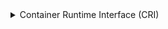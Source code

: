 <details>
<summary>Container Runtime Interface (CRI)</summary>


#### Настройка сервиса
```bash
cat <<EOF > /usr/lib/systemd/system/containerd.service
[Unit]
Description=containerd container runtime
Documentation=https://containerd.io
After=network.target

[Service]
ExecStartPre=/sbin/modprobe overlay
ExecStart=/usr/local/bin/containerd
Restart=always
RestartSec=5
Delegate=yes
KillMode=process
OOMScoreAdjust=-999
LimitNOFILE=1048576
LimitNPROC=infinity
LimitCORE=infinity

[Install]
WantedBy=multi-user.target
EOF
```

#### Настройка containerd
```bash
cat <<EOF > /etc/containerd/config.toml
version = 2
imports = ["/etc/containerd/conf.d/*.toml"]
EOF
```

```bash
cat <<EOF > /etc/containerd/conf.d/cloud.toml
version = 2       
[plugins]
  [plugins."io.containerd.grpc.v1.cri"]
    sandbox_image = "${BASE_DOCKER_REGISTRY}/${PAUSED_IMAGE}"
  [plugins."io.containerd.grpc.v1.cri".containerd.runtimes.runc]
    runtime_type = "io.containerd.runc.v2"
  [plugins."io.containerd.grpc.v1.cri".containerd.runtimes.runc.options]
    SystemdCgroup = true
  [plugins."io.containerd.grpc.v1.cri".registry]
    config_path = "/etc/containerd/certs.d/"
EOF
```


#### Настройка crictl
```bash
cat <<EOF > /etc/crictl.yaml
runtime-endpoint: unix://${CRI_ENDPOINT}
EOF
```


#### Старт сервиса
```bash
systemctl start containerd
systemctl enable containerd
```

</details>